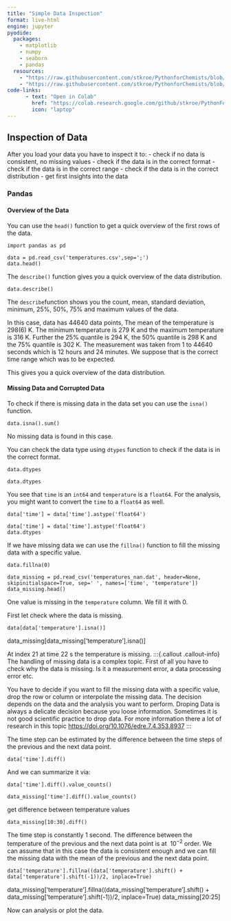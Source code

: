 ```yaml
---
title: "Simple Data Inspection"
format: live-html
engine: jupyter
pyodide:
  packages:
    - matplotlib
    - numpy
    - seaborn
    - pandas
  resources:
    - "https://raw.githubusercontent.com/stkroe/PythonforChemists/blob/main/course/data/temperatures.csv"
    - "https://raw.githubusercontent.com/stkroe/PythonforChemists/blob/main/course/data/temperatures_nan.csv"
code-links:
      - text: "Open in Colab"
        href: "https://colab.research.google.com/github/stkroe/PythonForChemists/blob/main/course/notebooks/SimpleDataInspection.ipynb"
        icon: "laptop"
--- 
```



## Inspection of Data {.unnumbered}


After you load your data you have to inspect it to:
- check if no data is consistent, no missing values
- check if the data is in the correct format
- check if the data is in the correct range
- check if the data is in the correct distribution
- get first insights into the data


### Pandas {.unnumbered}


#### Overview of the Data {.unnumbered}


You can use the `head()` function to get a quick overview of the first rows of the data.

```pyodide
import pandas as pd

data = pd.read_csv('temperatures.csv',sep=';')
data.head()
```

The `describe()` function gives you a quick overview of the data distribution.

```pyodide
data.describe()
```




The `describe`function shows you the count, mean, standard deviation, minimum, 25%, 50%, 75% and maximum values of the data.

In this case, data has 44640 data points, The mean of the temperature is 298(6) K. The minimum temperature is 279 K and the maximum temperature is 316 K. Further the 25% quantile is 294 K, the 50% quantile is 298 K and the 75% quantile is 302 K. The measurement was taken from 1 to 44640 seconds which is 12 hours and 24 minutes.
We suppose that is the correct time range which was to be expected.
 
This gives you a quick overview of the data distribution.


#### Missing Data and Corrupted Data {.unnumbered}


To check if there is missing data in the data set you can use the `isna()` function.

```pyodide
data.isna().sum()
```



No missing data is found in this case.


You can check the data type using `dtypes` function to check if the data is in the correct format.

```pyodide
data.dtypes
```

```pyodide
data.dtypes
```

You see that `time` is an `int64` and `temperature` is a `float64`.
For the analysis, you might want to convert the `time` to a `float64` as well.

```pyodide
data['time'] = data['time'].astype('float64')
```

```pyodide
data['time'] = data['time'].astype('float64')
data.dtypes
```

If we have missing data we can use the `fillna()` function to fill the missing data with a specific value.

```pyodide
data.fillna(0)
```

```pyodide
data_missing = pd.read_csv('temperatures_nan.dat', header=None, skipinitialspace=True, sep=' ', names=['time', 'temperature'])
data_missing.head()
```




One value is missing in the `temperature` column. We fill it with 0.

First let check where the data is missing.

```pyodide
data[data['temperature'].isna()]
```


data_missing[data_missing['temperature'].isna()]


At index 21 at time 22 s the temperature is missing.
:::{.callout .callout-info}
The handling of missing data is a complex topic.
First of all you have to check why the data is missing. Is it a measurement error, a data processing error etc.

You have to decide if you want to fill the missing data with a specific value, drop the row or column or interpolate the missing data. The decision depends on the data and the analysis you want to perform. Droping Data is always a delicate decision because you loose information. Sometimes it is not good scientific practice to drop data. 
For more information there a lot of research in this topic [https://doi.org/10.1076/edre.7.4.353.8937](https://doi.org/10.1076/edre.7.4.353.8937)
:::


The time step can be estimated by the difference between the time steps of the previous and the next data point.

```pyodide
data['time'].diff()
```
And we can summarize it via:

```pyodide
data['time'].diff().value_counts()
```

```pyodide
data_missing['time'].diff().value_counts()
```

get difference between temperature values
```pyodide
data_missing[10:30].diff()
```


The time step is constantly 1 second. 
The difference between the temperature of the previous and the next data point is at $~10^{-2}$ order.
We can assume that in this case the data is consistent enough and we can fill the missing data with the mean of the previous and the next data point.
 
```pyodide
data['temperature'].fillna((data['temperature'].shift() + data['temperature'].shift(-1))/2, inplace=True)
```


data_missing['temperature'].fillna((data_missing['temperature'].shift() + data_missing['temperature'].shift(-1))/2, inplace=True)
data_missing[20:25]


Now can analysis or plot the data.
 





# 





